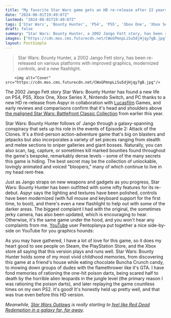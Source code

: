 ```yaml
---
title: "My favorite Star Wars game gets an HD re-release after 22 years, and thankfully it's miles ahead of the janky Star Wars Battlefront collection"
date: "2024-08-01T19:49:07Z"
lastmod: "2024-08-01T19:49:07Z"
tags: ['Star Wars', 'Bounty Hunter', 'PS4', 'PS5', 'Xbox One', 'Xbox Series X', 'Nintendo Switch', 'PC', 'Aspyr', 'Lucasfilm', 'Battlefront', 'Stealth', 'Melee', 'Sniper', 'Boss', 'Bounty', 'Unlockable', 'Blooper', 'YouTube', 'GTA', 'Poison Dart', 'PS2', 'Outlaws', 'Red Dead Redemption']
draft: false
summary: "Star Wars: Bounty Hunter, a 2002 Jango Fett story, has been re-released on various platforms with improved graphics, modernized controls, and a new flashlight."
images: ["https://cdn.mos.cms.futurecdn.net/CWoGPmnpLiSu5djHjqy7gB.jpg"]
layout: PostSimple
---
```

> Star Wars: Bounty Hunter, a 2002 Jango Fett story, has been re-released on various platforms with improved graphics, modernized controls, and a new flashlight.


        <img alt="Cover" src="https://cdn.mos.cms.futurecdn.net/CWoGPmnpLiSu5djHjqy7gB.jpg"/>
        
The 2002 Jango Fett story Star Wars: Bounty Hunter has found a new life on PS4, PS5, Xbox One, Xbox Series X, Nintendo Switch, and PC thanks to a new HD re-release from Aspyr in collaboration with [Lucasfilm](https://www.gamesradar.com/tag/lucasfilm/) Games, and early reviews and comparisons confirm that it's head and shoulders above [<u>the maligned Star Wars: Battlefront Classic Collection</u>](https://www.gamesradar.com/star-wars-battlefront-games-re-release-to-mostly-negative-steam-reviews-as-multiplayer-fans-try-to-cram-into-one-of-three-servers-offering-just-192-spaces-between-them/) from earlier this year.

Star Wars: Bounty Hunter follows ol' Jango through a galaxy-spanning conspiracy that sets up his role in the events of Episode 2: Attack of the Clones. It's a third-person action-adventure game that's big on blasters and jetpacks but also incorporates a variety of set pieces ranging from stealth and melee sections to sniper galleries and giant bosses. Naturally, you can also scan, tag, capture, or sometimes kill marked bounties found throughout the game's bespoke, remarkably dense levels – some of the many secrets this game is hiding. The best secret may be the collection of unlockable, lovingly animated and voiced "bloopers," many of which continue to live in my head rent-free. 

Just as Jango straps on new weapons and gadgets as you progress, Star Wars: Bounty Hunter has been outfitted with some nifty features for its re-debut. Aspyr says the lighting and textures have been polished, controls have been modernized (with full mouse and keyboard support for the first time, to boot), and there's even a new flashlight to help out with some of the darker areas. The biggest complaint I had with the original, the sometimes jerky camera, has also been updated, which is encouraging to hear. Otherwise, it's the same game under the hood, and you won't hear any complaints from me. [YouTube](https://www.gamesradar.com/tag/youtube/) user Pentoplanya put together a nice side-by-side on YouTube for you graphics hounds: 

As you may have gathered, I have a lot of love for this game, so it does my heart good to see people on Steam, the PlayStation Store, and the Xbox store all saying that this version plays and runs well. Star Wars: Bounty Hunter holds some of my most vivid childhood memories, from discovering this game at a friend's house while eating chocolate Buncha Crunch candy, to mowing down groups of dudes with the flamethrower like it's GTA. I have fond memories of rationing the one-hit poison darts, being scared half to death by the horrible alien leopards in the jungle level (the primary reason I was rationing the poison darts), and later replaying the game countless times on my own PS2. It's good! It's honestly held up pretty well, and that was true even before this HD version.

*Meanwhile, *[<u><em>Star Wars Outlaws</em></u>](https://www.gamesradar.com/star-wars-outlaws-guide/)* is really starting to *[<u><em>feel like Red Dead Redemption in a galaxy far, far away</em></u>](https://www.gamesradar.com/games/open-world/ive-spent-4-hours-in-star-wars-outlaws-open-world-and-it-feels-like-red-dead-redemption-in-a-galaxy-far-far-away/)*.*
        
